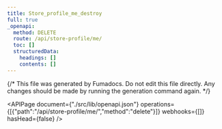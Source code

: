 ```yaml
---
title: Store_profile_me_destroy
full: true
_openapi:
  method: DELETE
  route: /api/store-profile/me/
  toc: []
  structuredData:
    headings: []
    contents: []
---
```

{/* This file was generated by Fumadocs. Do not edit this file directly. Any changes should be made by running the generation command again. */\}

<APIPage document={"./src/lib/openapi.json"} operations={[{"path":"/api/store-profile/me/","method":"delete"}]} webhooks={[]} hasHead={false} />

